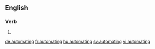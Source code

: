 
==English==

===Verb===
{{head|en}}

# {{present participle of|automate|lang=en}}

[[de:automating]]
[[fr:automating]]
[[hu:automating]]
[[sv:automating]]
[[vi:automating]]